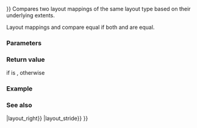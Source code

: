 {{title|operator{{==}}{{dsc small|(std::layout_left::mapping)}}}}
{{cpp/container/mdspan/layout_left/mapping/navbar}}
{{ddcl|since=c++23|1=
template&lt; class OtherExtents &gt;
friend constexpr bool operator==( const mapping&amp; lhs, 
                                  const mapping&lt;OtherExtents&gt;&amp; rhs ) noexcept;
}}
Compares two layout mappings of the same layout type based on their underlying extents. 

Layout mappings {{c|lhs}} and {{c|rhs}} compare equal if both {{c|lhs.extents()}} and {{c|rhs.extents()}} are equal.

{{cpp/enable_if|{{c|1=extents_type::rank() == OtherExtents::rank()}} is {{c|true}}.}}

===Parameters===
{{par begin}}
{{par|lhs, rhs|layout mappings whose extents to compare}}
{{par end}}

===Return value===
{{c|true}} if {{c|1=lhs.extents() == rhs.extents()}} is {{c|true}}, {{c|false}} otherwise

===Example===
{{example}}

===See also===
{{dsc begin}}
{{dsc inc|cpp/container/mdspan/layout_mapping/dsc operator{{==}}|layout_right}}
{{dsc inc|cpp/container/mdspan/layout_mapping/dsc operator{{==}}|layout_stride}}
{{dsc inc|cpp/container/mdspan/extents/dsc operator{{==}}}}
{{dsc end}}

{{langlinks|de|es|ja|ru|zh}}
